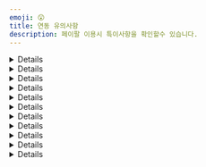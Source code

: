 ```yaml
---
emoji: 😲
title: 연동 유의사항
description: 페이팔 이용시 특이사항을 확인할수 있습니다.
---
```





<Details>
<p slot="summary">결제수단을 알수 없음</p>

페이팔을 통해 카드 결제 외 BanContact, BLIK, eps, giropay 등 다양한 결제 수단으로 결제가 가능하지만, <mark style="color:red;">**페이팔이 승인 된 결제 수단을 알려주지 않기 때문**</mark>에 페이팔의 모든 결제 건의 결제 수단은 paypal로 일괄 저장됩니다.

</Details>

<Details>
<p slot="summary">할부 결제 여부와 할부 개월수를 알 수 없음</p>

Pay Later를 이용하면 할부 결제가 가능합니다. 하지만 <mark style="color:red;">**페이팔이 승인 된 할부 정보를 알려주지 않기 때문**</mark>에 실제로 할부로 결제가 됐는지, 됐다면 몇 개월 할부로 결제 됐는지 알 수 없습니다.

</Details>

<Details>
<p slot="summary">접속한 국가에 따라 렌더링 되는 결제 버튼이 다름</p>

페이팔은 <mark style="color:red;">**구매자가 접속한 나라에 따라 이용 가능한 결제 수단이 달라지는 방식**</mark>입니다. 따라서 구매자가 접속한 나라에 따라 렌더링 되는 버튼의 종류와 개수가 달라집니다.

![](</gitbook-assets/ko/image (3) (1).png>)![](</gitbook-assets/ko/image (47).png>)

</Details>

<Details>
<p slot="summary">회원 / 비회원 결제 플로우가 다름</p>

페이팔은 네이버페이와 같이 구매자가 페이팔에 가입한 계정으로 로그인 한 후 등록 된 결제 수단(없다면 새로 등록 또는 카드 정보 직접 입력)으로 결제를 하는 방식입니다.

페이팔에 가입되어있지 않은 구매자도 비회원으로 결제가 가능하지만, 회원으로 로그인 했을때와 사용 가능한 결제 수단과 렌더링 되는 결제창에 다소 차이가 있습니다. 회원 / 비회원간 적용/사용 가능한 기능 차이를 간략하게 정리하면 아래와 같습니다.

<img src="/gitbook-assets/ko/image (38).png" alt="" data-size="original"/>

</Details>

<Details>
<p slot="summary">Pay Later 버튼은 enable-funding 파라미터에 반드시 paylater를 넣어야 렌더링 됨</p>

페이팔은 할부 결제를 Pay Later로 부르고 있습니다. 포트원은 Pay Later를 버튼 형태로 제공하고 있으며, **해당 버튼을 렌더링 하기 위해서는 enable-funding 파라미터에 `paylater` 값을 반드시 넣어주셔야** 합니다. 넣지 않으면 Pay Later를 지원하는 국가에서 접속한다고 하더라도 자동으로 렌더링 되지 않습니다. (단, 미국 제외)

```jsx
IMP.loadUI({
  ...중략
  bypass: {
    paypal_v2: {
      ...중략
      "enable-funding": "paylater"
    }
  }
});
```

Pay Later Button은 기본적으로 **구매자가 접속한 국가에 따라 해당 국가에 맞는 버튼이 렌더링** 되며, **Pay Later 기능을 제공하지 않는 국가에서 접속했을땐** enable-funding 파라미터에 `paylater` 값을 전달해도 **Pay Later 버튼이 렌더링되지 않**습니다.

<Figure src="/gitbook-assets/ko/image (23) (1).png" caption="접속 국가: 벨기에 enable-funding: “paylater” → 아무 버튼도 렌더링 되지 않음" /><Figure src="/gitbook-assets/ko/image (12).png" caption="접속 국가: 프랑스  enable-funding: “paylater” → 4X Paypal 버튼이 렌더링 됨" /><Figure src="/gitbook-assets/ko/image (15) (1).png" caption="!\[접속 국가: 이탈리아 enable-funding: “paylater” → Paga in 3 rate 버튼이 렌더링 됨\](https://s3-us-west-2.amazonaws.com/secure.notion-static.com/82168769-9bac-4901-b407-bb655ce1679c/Untitled.png)  접속 국가: 이탈리아 enable-funding: “paylater” → Paga in 3 rate 버튼이 렌더링 됨" />



</Details>

<Details>
<p slot="summary">Pay Later를 지원하는 국가 별로 페이팔 계정을 별도로 만들어야 함</p>

Pay Later로 결제가 가능한 국가와 통화는 매우 제한적이며 그 방식 또한 국가 별로 상이합니다. 자세한 내용은 아래 국가별 정책을 참고해주세요.

* **US(미국) / USD(달러)**
  *   Pay in 4

      Eligible US buyers can pay in four interest-free payments for purchases of $30 to $1,500.

      30 \~ 1,500 달러 결제시에 4개월 무이자 할부

      *   자세히 보기 (ex. 700달러 결제)

          ![Untitled](https://s3-us-west-2.amazonaws.com/secure.notion-static.com/acc5bc45-cafc-4e75-a524-e450957505ce/Untitled.png)
  *   Pay Monthly

      Eligible US buyers can pay in 6, 12, or 24 monthly installments for purchases of $199 to $10,000.

      199 \~ 10,000 달러 결제시 6, 12, 24개월 (유이자) 할부 중 선택하는 방식

      *   자세히 보기 (ex. 700달러 결제)

          ![Untitled](https://s3-us-west-2.amazonaws.com/secure.notion-static.com/c7c3f372-0a34-41f0-a815-2d5c3b9d6308/Untitled.png)
* **AU(호주) / AUD(호주 달러)**
  *   Pay in 4\*\*\*\*

      Pay Later in Australia includes Pay in 4, which eligible AU buyers can use to pay in four interest-free payments for purchases of $30 to $2,000 AUD. The first payment is due at the time of the transaction, and subsequent payments are due every two weeks.

      30 \~ 2,000 호주 달러까지의 결제 건에 대해 2주마다 4번에 걸쳐 결제

      *   자세히 보기 (ex. AUD 호주 달러 결제)

          ![Untitled](https://s3-us-west-2.amazonaws.com/secure.notion-static.com/f4f4c7d2-cf5d-4866-b01b-8995bbf84b69/Untitled.png)
* **GE(독일) / EUR(유로화)**
  *   PayPal Ratenzahlung

      Eligible German buyers can pay in 3, 6, 12, or 24 monthly installments for purchases of 99€ to 5,000€.

      99 \~ 5,000 유로까지의 결제 건에 대해 3, 6, 12, 24개월 (유이자) 할부 중 선택하는 방식

      *   자세히 보기 (ex. 700 유로 결제)

          ![Untitled](https://s3-us-west-2.amazonaws.com/secure.notion-static.com/31cf7e44-e640-438f-9622-96c75852d8c0/Untitled.png)
  *   Pay in 30

      Eligible German buyers can pay within 30 days for purchases of 1€ to 1,000€.

      1 \~ 1,000 유로까지의 결제 건에 대해 30일 안에 결제하는 방식. 30일 안에 자동으로 결제 될 은행 계좌(IBAN, International Bank Account Number)를 등록해야 한다.
* **ES(스페인) / EUR(유로화)**
  *   Pay in 3 installments

      Pay Later in Spain includes Pay in 3 instalments, which eligible buyers in Spain can use to pay in three interest-free payments for purchases of 30€ – 2,000€. The first payment is due at the time of the transaction, and subsequent payments are due every month.

      30 \~ 2,000 유료까지의 결제 건에 대해 3개월 무이자 할부

      *   자세히 보기 (ex. 700 유로 결제)

          ![Untitled](https://s3-us-west-2.amazonaws.com/secure.notion-static.com/2f9b28c1-8827-4379-8334-3556c29f864f/Untitled.png)
* **IT(이탈리아) / EUR(유로화)**
  *   Pay in 3 installments

      Pay Later in Italy includes Pay in 3 installments, which eligible buyers in Italy can use to pay in three interest-free payments for purchases of 30€ – 2,000€. The first payment is due at the time of the transaction, and subsequent payments are due every month.

      30 \~ 2,000 유료까지의 결제 건에 대해 3개월 무이자 할부

      *   자세히 보기 (ex. 700 유로 결제)

          ![Untitled](https://s3-us-west-2.amazonaws.com/secure.notion-static.com/897a5e73-1301-4f45-af1a-a6638a946181/Untitled.png)
* **FR(프랑스) / EUR(유로화)**
  *   Pay in 4X

      Pay Later in France includes Pay in 4X, which is an installment offer that allows consumers to spread the cost of a purchases across four equal payments for transactions between 30€ – 2,000€. The first payment is due at the time of the transaction. The subsequent payments spread across 90 days.

      30 \~ 2,000유로까지의 결제 금액에 대해 90일에 걸쳐 4번 분할 무이자 결제

      *   자세히 보기 (ex. 700유로 결제)

          ![Untitled](https://s3-us-west-2.amazonaws.com/secure.notion-static.com/8b2f9dd7-8301-4435-b4f0-db4cfe9eb95f/Untitled.png)
* **GB(영국) / GBP(영국 파운드화)**
  *   Pay in 3

      Eligible UK buyers can pay in three interest-free payments for purchases of £30 – £2,000.

      30 \~ 2,000 파운드까지의 결제 금액에 대해 3개월 무이자 할부

      *   자세히 보기(ex. 700 파운드 결제)

          ![Untitled](https://s3-us-west-2.amazonaws.com/secure.notion-static.com/b570364a-807e-48df-89f5-a4b6e56aa8a4/Untitled.png)
  *   PayPal Credit - Eligible UK buyers receive a revolving line of credit that they can use to pay over time. PayPal Credit offers either 0% interest for 4 months on purchases over £99 or a merchant-specific Installment offers. For the 0% interest for 4 months offer, any remaining balance due after the promotional period or any transactions under £99 are charged interest at the standard variable rate. Terms and conditions apply.

      99 파운드 이상의 결제 금액에 대해 첫 4개월 간 무이자 할부. 4개월 이상 할부 결제 시 5개월째부터는 유이자 할부 적용

즉, 예를 들어 가맹점이 독일, 스페인, 이탈리아 이렇게 3개 나라에 대해 서비스를 제공하고 각 나라별 Pay Later 기능도 함께 제공한다고 가정합니다. 이 경우 가맹점은 독일, 스페인, 이탈리아용 **페이팔 머천트 계정을 각각 따로 만들어야** 합니다.

가입 후 부여 받은 페이팔 Account ID(IMP.loadUI 함수 호출시 pg 파라미터로 전달)가 각각 D, E, I라고 한다면, **가맹점은 구매자가 접속한 국가에 따라 올바른 Account ID를 전달해야** 합니다. 즉, 구매자가 독일에서 접속 한 경우엔 pg: “paypal\_v2.D”, 스페인에서 접속 한 경우에는 pg: “paypal\_v2.E” 마지막으로 이탈리아에서 접속 한 경우에는 pg: “paypal\_v2.I”로 입력해줘야합니다.

</Details>

<Details>
<p slot="summary">Pay Later 버튼을 클릭했을때 렌더링 되는 화면은 구매자의 국가를 따라 감</p>

페이팔은 머천트든 구매자든 가입시 국가를 설정하도록 되어있습니다. **Pay Later 버튼을 클릭했을때 렌더링 되는 화면은 구매자가 페이팔에 가입시 설정한 국가에 따라 달라집**니다.

예를 들어 Pay Later 버튼이 프랑스 용 4X PayPal이라고 하더라도, 미국 구매자 계정으로 로그인을 하면 미국의 Pay Later 정책이 적용 된 (미국의 Pay Later 버튼을 클릭했을때 나오는 화면과 동일한) 화면이 렌더링 됩니다.

<Figure src="/gitbook-assets/ko/image (51).png" caption="프랑스용 Pay Later 버튼을 누르고 미국으로 설정 된 페이팔 계정으로 로그인 한 경우, 미국의 Pay Later 정책(Pay in 4, Pay Monthly)이 적용 된 화면이 렌더링 됨 (언어도 영어)" /><Figure src="/gitbook-assets/ko/image (58).png" caption="프랑스용 Pay Later 버튼을 누르고 프랑스로 설정 된 페이팔 계정으로 로그인 한 경우, 정상적으로 프랑스의 Pay Later 정책이 적용 된 화면이 렌더링 됨 (언어도 프랑스어)" />

단, 구매자 계정에 설정 된 국가가 Pay Later를 제공하지 않는 국가인 경우, 일반 카드 결제 화면이 렌더링됩니다. 예를 들어 위와 같이 프랑스 용 Pay Later 버튼을 클릭한 후 Pay Later 를 제공하지 않는 한국 계정으로 로그인하면 일반 카드 결제 화면이 렌더링 됩니다.

</Details>

<Details>
<p slot="summary">enable-funding 파라미터에 Alternative Method 식별자를 필수로 입력해야 하는 경우가 있음</p>

IMP.loadUI 함수를 호출해 페이팔 결제 버튼을 렌더링하면 구매자가 접속한 국가에 따라 이용 가능한 버튼들이 자동으로 렌더링 됩니다. 하지만 **일부 버튼의 경우엔 자동으로 렌더링되지 않고 있으며 그 기준이 매우 불명확해 페이팔에 확인 요청을 드린 상태**입니다.

따라서 현재로서는 나라별로 지원 가능한 Alternative Method 식별자를 enable-funding 파라미터에 아래와 같이 comma(,)로 구분 된 string(문자열) 형식으로 넣어주셔야 정상적으로 렌더링 됩니다.

💡 예) enable-funding: “paylater,bancontact”

렌더링 할 수 있는 버튼의 종류는 아래와 같습니다.

![](</gitbook-assets/ko/image (53).png>)

</Details>

<Details>
<p slot="summary">배송지 국가가 해당 Alternative Method 지원 국가와 일치해야 함</p>

페이팔은 기본적으로 구매자가 페이팔에 가입할때 입력 한 배송 주소를 결제 창에 자동으로 입력해줍니다. 만약 이 배송 주소를 override하고 싶다면 purchase\_units\[].shipping.address 파라미터에 override할 주소를 입력하면 됩니다.

이때 국가 코드(purchase\_units\[].shipping.address.country\_code)는 필수 입력인데 **Alternative Method로 결제시에는 이 country\_code가 해당 Alternative Method 결제가 불가능한 나라인 경우엔 결제가 불가능**하기 때문에 주의가 요구됩니다.

예를 들어 벨기에(국가코드 BE)에서만 사용 가능한 BanContact로 결제시, purchase\_units\[].shipping.address.country\_code를 BE가 아닌 다른 값으로 입력하고 BanContact 버튼을 누르면 아래와 같은 일반 카드 결제 화면이 렌더링 됩니다.

![](</gitbook-assets/ko/image (26).png>)

</Details>

<Details>
<p slot="summary">파라미터 유의사항</p>

### `name`

주문명은 비회원으로 결제시에만 결제창에 표기 됩니다.

![](</gitbook-assets/ko/image (62).png>)![](</gitbook-assets/ko/image (56).png>)

회원으로 결제시에는 결제창에 표기되지 않습니다.

![](</gitbook-assets/ko/image (66).png>)![](</gitbook-assets/ko/image (52).png>)

#### `pg`

필수 입력이며 페이팔의 경우 `paypal_v2` 또는 `paypal_v2.{페이팔 Account ID}`를 입력해야 합니다. **paypal로 입력시 페이팔 SPB가 아닌 페이팔 Express Checkout으로 인식**됩니다.

#### `pay_method`

`paypal`만 입력 가능하며 다른 값을 입력하면 “페이팔에서 제공하지 않는 결제 수단입니다.”라는 에러 메시지와 함께 결제창이 호출되지 않습니다.

또한 pay\_method를 `paypal`로 입력 후 카드, 계좌 등 어떤 결제 수단으로 결제를 해도 결제 수단은 무조건 `paypal`로 저장됩니다. 이는 페이팔이 실제 결제 된 수단을 구분해 알려주지 않고 모두 `paypal`로 일괄 응답해주기 때문입니다.

#### `buyer_tel`

구매자의 휴대폰 번호를 의미하며 [E164 형식](https://www.itu.int/rec/T-REC-E.164-201011-I/en)으로 입력해주셔야 합니다. 예를 들어 01012345678이라는 휴대폰 번호를 갖는 한국 사용자는 국가 번호 82와 앞에 0을 제외한 10123456778을 입력하셔야 합니다. 입력 된 휴대폰 번호는 페이팔 비회원으로 결제시 연락처 정보에 자동 입력됩니다.

![](</gitbook-assets/ko/image (6) (1).png>)

만약 접속 국가 형식과 맞지 않는 휴대폰 번호를 입력한 경우엔 무시(자동 완성 되지 않음)됩니다. 예를 들어 미국에서 접속했는데 한국식 번호인 “1012345678”을 입력하면 자동 완성되지 않으며 미국식 번호인 “8317578646”을 입력하면 자동 완성됩니다.

#### `products`

구매 상품 상세 정보를 의미하며 전달 한 값 중 name(상품 명), quantity(상품 수량), unitPrice(상품 단위 금액)만 결제창에 표기됩니다. **페이팔은 해당 파라미터 입력을 강력 권장**하고 있으니, 되도록 입력해주시기 바랍니다.

```jsx
{
  ...중략
	products: [
	  {
		  id: '1666779119262',
	    name: '시그니처 핫 초콜릿',
	    code: 'DRINK_SIGNITURE_HOT_CHOCOLATE',
	    unitPrice: 5700,
	    quantity: 2,
		  tag: "TAG-1"
	  },
	  {
		  id: '1666779134572',
	    name: '아이스 아메리카노',
	    code: 'DRINK_AMERICANO',
	    unitPrice: 4800,
	    quantity: 3,
		  tag: "TAG-2"
	  },
  ]
}
```

![](</gitbook-assets/ko/image (31) (1).png>)![](</gitbook-assets/ko/image (71).png>)

💡 **각 상품의 수량 \* 단위 가격의 총 합이 주문 총 금액과 반드시 일치해야**합니다. 일치하지 않는 경우 에러 메시지가 리턴되면서 결제창이 호출되지 않습니다. 예를 들어 위 예시의 경우 5,700달러 \* 2개 + 4,800달러 \* 3개 = 총 합 25,800달러이기 때문에 주문 총 금액(amount)를 25800으로 입력해야 합니다.



**`currency`**

결제 통화를 의미합니다. 페이팔의 경우 사용 가능한 통화는 아래와 같으며, 페이팔에서 사용 불가능한 통화로 결제 시도시 에러 메시지가 리턴되며 결제창이 호출되지 않습니다.

![](</gitbook-assets/ko/image (9).png>)

간혹, 접속 국가나 결제 수단에 따라 사용 가능한 통화가 정해져있는 경우가 있는데 이 경우 사용 불가능한 통화를 입력하면 에러 메시지가 리턴되면서 결제창이 호출되지 않습니다.



**`buyer_first_name, buyer_last_name`**

`buyer_first_name`과 `buyer_last_name`은 페이팔 **비회원으로 결제시** 결제창 내 자동 입력 될 청구 인(payer)의 이름 정보입니다. 회원으로 결제시에는 **회원 가입시 입력 한 이름 정보가 자동으로 입력**되기 때문에 buyer\_first\_name과 buyer\_last\_name으로 override 되지 않습니다.

페이팔은 해외 결제이기 때문에 이름 전체를 의미하는 기존 buyer\_name 파라미터 대신 buyer\_fist\_name(이름)과 buyer\_last\_name(성)을 구분해 입력해 주셔야 결제창 내 정상적으로 자동 입력됩니다.

![](</gitbook-assets/ko/image (13).png>)



**`bypass.paypal_v2.style`**

페이팔 결제 버튼을 커스터마이징 하기 위한 파라미터입니다. 자세한 내용은 페이팔에서 제공하는 문서([https://developer.paypal.com/sdk/js/reference/#link-style](https://developer.paypal.com/sdk/js/reference/#link-style))를 참고하세요.

**hotizontal 스타일 적용시 버튼이 최대 2개까지 밖에 렌더링 되지 않음**

페이팔 버튼은 기본적으로 vertical(수직)로 렌더링 되지만, 아래와 같이 bypass 파라미터를 사용하면 horizontal(수평)로 렌더링 시킬 수 있습니다.

```jsx
IMP.loadUI({
  ...중략
  bypass: {
    paypal_v2: {
      style: {
        ...중략
        layout: "horizontal"
      }
    }
  }
}, 콜백 함수)
```

단, 이 경우 버튼이 최대 2개까지만 렌더링 되기 때문에, 페이팔에서도 layout을 horizontal이 아닌 vertical로 설정하도록 권고하고 있습니다.

![](</gitbook-assets/ko/image (34).png>)![](</gitbook-assets/ko/image (1) (1).png>)



#### `bypass.paypal_v2.enable-funding`

렌더링을 허용할 페이팔 버튼 종류를 comma(,) separated string으로 표현한 값으로 가능한 모든 종류는 아래와 같습니다.

![](</gitbook-assets/ko/image (55).png>)

<Figure src="/gitbook-assets/ko/image (29).png" caption="접속 국가: 독일 enable-funding: “paylater”" /><Figure src="/gitbook-assets/ko/image (81).png" caption="접속 국가: 독일 enable-funding: “paylater”" />

<Figure src="/gitbook-assets/ko/image (75).png" caption="접속 국가: 한국" /><Figure src="/gitbook-assets/ko/image (2) (2).png" caption="접속 국가: 이탈리아 enable-funding: “paylater”" />



#### `bypass.paypal_v2.disable-funding`

렌더링을 허용 하지 않을 페이팔 버튼 종류를 comma(,) separated string으로 표현한 값으로 가능한 모든 종류는 enable-funding과 동일합니다.

<Figure src="/gitbook-assets/ko/image (36).png" caption="접속 국가: 이탈리아 enable-funding: “paylater”" /><Figure src="/gitbook-assets/ko/image (25).png" caption="접속 국가: 이탈리아 enable-funding: “paylater” disable-funding: “mybank”" />



**`bypass.paypal_v2.purchase_units`**

페이팔 주문 상세 정보를 의미하는 배열로 각각의 element에 배송 정보를 담을 수 있습니다.

💡 포트원을 통해 페이팔을 연동하는 가맹점은 **purchase\_units의 길이가 항상 0 또는 1이어야** 합니다.



페이팔은 구매자가 페이팔에 가입할때 입력 한 배송주소를 결제창에 기본적으로 렌더링하지만, 이를 override하고 싶을때 purchase\_units\[].shipping.address에 override할 주소를 입력할 수 있습니다. 단, **주소가 유효하지 않거나 address\_line\_1을 입력하지 않은 경우엔 override가 되지 않**습니다.

💡 배송 정보 중 `admin_area_2`와 `country_code`는 필수 입력입니다.



purchase\_units\[]에 입력 된 배송 정보는 기본적으로 결제창에 자동 완성되지만, 페이팔 회원으로 결제할 때와 비회원으로 결제할 때 각각 다른 정책이 적용됩니다.

*   **페이팔 회원으로 결제시**

    * **shipping.address 정보 미입력**

       <Figure src="/gitbook-assets/ko/image (16) (1).png" caption="bypass.paypal\_v2.purchase\_units\[\].shipping 미입력 → 가입시 설정한 배송 주소로 자동 입력 됨" />

    *   **shipping.address 정보 입력**

        ```tsx
        bypass: {
        	paypal_v2: {
        		...중략
        		purchase_units: [{
        		  shipping: {
        				address: { // 상품 수령 주소
        					address_line_1: "세종대로 110", // 도로명 주소
        					address_line_2: "서울특별시청", // 아파트 동 호수
        					admin_area_1: "서울특별시", // 주(CA, NY)
        					admin_area_2: "중구", // 시(Los Angeles, New York)
        					postal_code: "04524", // 상품 수령지 우편번호
        					country_code: "KR", // [필수 입력] 상품 수령지 국가 코드
        				},
        				name: {
        					full_name: "홍길동" // 상품 수령인 이름
        				}
        		  }
        		}]
        	} // end-of paypal_v2
        } // end-of-bypass
        ```

<Figure src="/gitbook-assets/ko/image (21).png" caption="bypass.paypal\_v2.purchase\_units\[\].shipping 입력 → 입력한 배송 주소로 override 됨" />



*   **페이팔 비회원으로 결제시**

    *   **payer.address 정보 미입력 && shipping.address 정보 입력**

        구매자의 청구 주소(bypass.paypal\_v2.payer.address)를 입력하지 않고 배송 주소(bypass.paypal\_v2.shipping.address)만 입력 한 경우엔, 청구 주소란에 배송 주소가 자동 완성됩니다.

        ```tsx
        bypass: {
        	paypal_v2: {
        		...중략
        		purchase_units: [{
        		  shipping: {
        				address: { // 상품 수령 주소
        					address_line_1: "세종대로 110", // 도로명 주소
        					address_line_2: "서울특별시청", // 아파트 동 호수
        					admin_area_1: "서울특별시", // 주(CA, NY)
        					admin_area_2: "중구", // 시(Los Angeles, New York)
        					postal_code: "04524", // 상품 수령지 우편번호
        					country_code: "KR", // [필수 입력] 상품 수령지 국가 코드
        				},
        				name: {
        					full_name: "홍길동" // 상품 수령인 이름
        				}
        		  }
        		}],
        	} // end-of paypal_v2
        } // end-of-bypass
        ```



<Figure src="/gitbook-assets/ko/image (11) (1).png" caption="\[체크박스 선택 된 모습\] payer 정보 없이 shipping 정보만 입력한 경우, 청구 주소에 shipping 정보가 자동 입력됩니다." /><Figure src="/gitbook-assets/ko/image (5) (3).png" caption="\[체크박스 해제 된 모습\] payer 정보 없이 shipping 정보만 입력한 경우, 청구 주소와 배송 주소에 모두 shipping 정보가 자동 입력됩니다." />

*   **payer.address 정보 입력 && shipping.address 정보 입력**

    구매자의 청구 주소(bypass.paypal\_v2.payer.address)와 배송 주소(bypass.paypal\_v2.shipping.address)를 모두 입력한 경우엔, “청구 주소와 동일한 배송주소” 체크박스를 해제했을때 하단에 렌더링 되는 배송 정보란에 배송 주소가 자동 완성됩니다.

    ```tsx
    bypass: {
    	paypal_v2: {
    		...중략
    		purchase_units: [{
    		  shipping: {
    				address: { // 상품 수령 주소
    					address_line_1: "세종대로 110", // 도로명 주소
    					address_line_2: "서울특별시청", // 아파트 동 호수
    					admin_area_1: "서울특별시", // 주(CA, NY)
    					admin_area_2: "중구", // 시(Los Angeles, New York)
    					postal_code: "04524", // 상품 수령지 우편번호
    					country_code: "KR", // [필수 입력] 상품 수령지 국가 코드
    				},
    				name: {
    					full_name: "홍길동" // 상품 수령인 이름
    				}
    		  }
    		}],
    		payer: {
    			address: {
    					address_line_1: "고산자로 270", // 도로명 주소
    					address_line_2: "성동구청", // 아파트 동 호수
    					admin_area_1: "서울특별시", // 주(CA, NY)
    					admin_area_2: "성동구", // 시(Los Angeles, New York)
    					postal_code: "04750", // 상품 수령지 우편번호
    					country_code: "KR", // [필수 입력] 상품 수령지 국가 코드
    			}
    		}
    	} // end-of paypal_v2
    } // end-of-bypass
    ```

<Figure src="/gitbook-assets/ko/image (45).png" caption="\[체크박스 선택 된 모습\] payer 정보와 shipping 정보를 모두 입력한 경우, 청구 주소란에 payer 정보가 자동 입력됩니다." /><Figure src="/gitbook-assets/ko/image (68).png" caption="!\[\[체크박스 해제 된 모습\] payer 정보와 shipping 정보를 모두 입력한 경우, payer 정보는 청구 주소란에 shipping 정보는 배송 주소란에 정상적으로 자동 입력됩니다.\](https://s3-us-west-2.amazonaws.com/secure.notion-static.com/9aed98ae-a59b-4606-b378-dabc5e61acdf/Untitled.png)  \[체크박스 해제 된 모습\] payer 정보와 shipping 정보를 모두 입력한 경우, payer 정보는 청구 주소란에 shipping 정보는 배송 주소란에 정상적으로 자동 입력됩니다." />



* shipping.address 국가가 접속 국가와 일치하지 않는 경우

    페이팔 결제창에 렌더링 되는 주소 형식은 구매자의 접속 국가에 따라 결정됩니다. 배송 주소의 국가와 구매자의 접속 국가를 다른 경우, 국가 간 주소 체계가 다르기 때문에 정상적으로 자동입력 되지 않으니, 이 점 유념해주시기 바랍니다.

* <Figure src="/gitbook-assets/ko/image (24) (1).png" caption="미국에서 접속시, payer 정보와 shipping 정보를 모두 한국으로 입력한 경우 청구 주소는 일부만 자동 입력되고 배송 주소는 아예 자동 입력이 되지 않습니다." />



#### `bypass.paypal_v2.payer.tax_info`

구매자의 세금 정보로 브라질(에서 접속한 또는 브라질 계정으로 로그인 한) 구매자에 한 해 필수 입력입니다.



#### `bypass.paypal_v2.payer.address`

구매자의 결제 금액 청구지 주소를 의미하며, 전달한 파라미터는 페이팔 결제창 내 청구지 주소(billing address) 정보에 자동으로 입력됩니다.

💡 <mark style="color:red;">**청구 주소 정보 중**</mark> <mark style="color:red;">**`country_code`**</mark><mark style="color:red;">**는 필수 입력입니다.**</mark>

단, 페이팔 비 회원으로 결제시에만 해당되며, 회원으로 결제시에는 회원 가입시 입력한 billing address가 자동 입력되기 때문에 해당 파라미터는 무시됩니다.

*   **페이팔 회원으로 결제시**

    *   payer.address 정보 입력

        입력 된 정보는 무시되고 페이팔 가입시 기입한 구매자의 청구 주소가 자동 입력됩니다.

        ```tsx
        bypass: {
        	paypal_v2: {
        		...중략
        		payer: {
        			address: {
        				address_line_1: "200 N Spring St", // 도로명 주소
        				address_line_2: "Los Angeles City Hall", // 아파트 동 호수
        				admin_area_1: "CA", // 주(CA, NY)
        				admin_area_2: "Los Angeles", // 시(Los Angeles, New York)
        				postal_code: "90012", // 상품 수령지 우편번호
        				country_code: "US", // [필수 입력] 상품 수령지 국가 코드
        			}
        		}
        	} // end-of paypal_v2
        } // end-of-bypass
        ```

        ![](</gitbook-assets/ko/image (3) (3).png>)

        ![payer.address를 입력했으나 페이팔 가입시 기입한 정보로 자동 입력됩니다.](https://s3-us-west-2.amazonaws.com/secure.notion-static.com/204c59fb-cb39-42fe-9920-d55f9e1f6291/Untitled.png)





    * payer.address를 입력했으나 페이팔 가입시 기입한 정보로 자동 입력됩니다.
*   **페이팔 비회원으로 결제시**

    *   payer.address 정보 입력

        입력 된 정보가 구매자의 청구 주소지란에 자동 입력됩니다.

        ```tsx
        bypass: {
        	paypal_v2: {
        		...중략
        		payer: {
        			address: {
        				address_line_1: "200 N Spring St", // 도로명 주소
        				address_line_2: "Los Angeles City Hall", // 아파트 동 호수
        				admin_area_1: "CA", // 주(CA, NY)
        				admin_area_2: "Los Angeles", // 시(Los Angeles, New York)
        				postal_code: "90012", // 상품 수령지 우편번호
        				country_code: "US", // [필수 입력] 상품 수령지 국가 코드
        			}
        		}
        	} // end-of paypal_v2
        } // end-of-bypass
        ```



    ![](</gitbook-assets/ko/image (14).png>)



**payer.address 국가가 접속 국가와 일치하지 않는 경우**

* 페이팔 결제창에 렌더링 되는 주소 형식은 구매자의 접속 국가에 따라 결정됩니다. 청구 주소의 국가와 구매자의 접속 국가가 다른 경우, 국가 간 주소 체계가 다르기 때문에 정상적으로 자동 입력 되지 않으니, 이 점 유념해주시기 바랍니다.

<Figure src="/gitbook-assets/ko/image (59).png" caption="미국에서 접속시, payer.address 정보를 한국으로 입력한 경우 청구 주소는 일부만 자동 입력됩니다. state에 “서울특별시”가 없기 때문입니다." />

</Details>

<Details>
<p slot="summary">사용 불가능한 파라미터</p>

#### `tax_free`

페이팔은 면세/복합과세를 지원하지 않기 때문에 tax\_free를 입력한 경우 “taxFreeAmount must be 0 in Paypal!”이라는 에러 메시지가 리턴되면서 결제창이 호출되지 않습니다.

#### `country`

결제 국가를 의미하는 country 파라미터로 페이팔 sandbox 모드에서만 유의미하며 **운영 모드에서는 구매자가 접속한 환경에 따라 자동 적용되기 때문에 전달한 파라미터가 무시**됩니다.

예를 들어, country를 “US”로 입력했으나 구매자가 접속한 환경이 “KR(한국)”이라면 한국 사용자가 사용 가능한 결제 버튼들만 렌더링되기 때문에 Pay Later 버튼은 렌더링되지 않습니다.

#### `buyer_addr`

페이팔 결제창 내 표기되는 주소는 결제 금액 청구지(billing information address)와 상품 배송지(shipping address) 이렇게 2가지가 있습니다. 여기서 결제 금액 청구지의 경우 페이팔 회원으로 결제할때는 회원가입시 기입한 정보가 자동 입력되기 때문에 결제창에 노출되지 않으며, 비회원으로 결제할때만 전달 된 파라미터를 기준으로 결제창에 자동 입력됩니다.

단, 이때의 주소는 총 5개의 영역으로 나누어진 상세 주소로 기존에 포트원이 제공하던 buyer\_addr 파라미터로는 커버가 불가능하므로 페이팔 전용 파라미터([bypass.paypal\_v2.payer.address](https://www.notion.so/7dc573ea6c5e45de9c00d2bb7b732855))를 사용하셔야 합니다. 자세한 내용은 관련 문서를 참고해주세요.

<Figure src="/gitbook-assets/ko/image (77).png" caption="회원으로 결제시 청구 주소는 노출되지 않고 배송 주소만 노출되는 모습" /><Figure src="/gitbook-assets/ko/image (40).png" caption="비회원으로 결제시 전달한 파라미터대로 청구 주소가 자동 입력 된 화면" />

#### `popup`

페이팔의 경우 결제창이 무조건 팝업으로 렌더링되기 때문에 해당 파라미터는 무시 됩니다.

#### `m_redirect_url`

페이팔의 경우 PC와 모바일 모두 팝업으로 결제창이 렌더링되기 때문에 결제 프로세스 종료시 모두 콜백 함수가 호촐됩니다. 따라서 m\_redirect\_url 파라미터는 무시됩니다.

#### `app_scheme`

페이팔의 경우 외부 앱으로 이동하는 경우가 없기 때문에 해당 파라미터는 무시됩니다.

#### `escrow`

페이팔의 경우 에스크로 결제를 지원하지 않기 때문에 해당 파라미터는 무시됩니다.

#### `language`

결제창 언어 설정을 의미하는 language 파라미터는 구매자가 접속한 환경에 따라 자동 적용되기 때문에 전달한 파라미터가 무시됩니다.

#### `bypass.isCulturalExpense`

페이팔의 경우 문화비 결제가 불가능하기 때문에 해당 파라미터는 무시됩니다.

#### `bypass.cashReceiptType`

페이팔의 경우 현금영수증 발급이 불가능하기 때문에 해당 파라미터는 무시됩니다.

#### `bypass.customerIdentifier`

페이팔의 경우 현금영수증 발급이 불가능하기 때문에 해당 파라미터는 무시됩니다.

#### `bypass.useInternationalFreeFromMall`

페이팔의 경우 상점 부담 무이자 할부가 불가능하기 때문에 해당 파라미터는 무시됩니다.

#### `card`

페이팔의 경우 카드사 다이렉트 호출, 상점 부담 무이자 할부, 렌더링 될 카드 종류 제어 등이 불가능하기 때문에 해당 파라미터는 무시됩니다.

#### `display`

페이팔의 경우 Pay Later Button으로 할부 결제가 가능하지만, 국가 그리고 결제 금액별로 가능한 할부 개월수가 정해져있기 때문에 결제창에 표시 될 카드 할부 개월수를 의미하는 display: \{ card\_quota } 파라미터는 무시됩니다.

#### `vbank_due`

페이팔의 경우 가상계좌 결제를 지원하지 않기 때문에 해당 파라미터는 무시됩니다.

#### `appCard`

페이팔의 경우 앱카드 결제가 불가능하기 때문에 해당 파라미터는 무시됩니다.

#### `useCardPoint`

페이팔의 경우 카드 포인트 결제가 불가능하기 때문에 해당 파라미터는 무시됩니다.

#### `period`

페이팔은 결제창 내 제공 기간 정보 노출을 지원하지 않아 해당 파라미터가 무시됩니다.

#### `storeDetails`

페이팔은 상점 세부 정보를 입력할 필요가 없기 때문에 해당 파라미터가 무시됩니다.

</Details>
